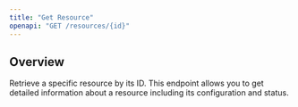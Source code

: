 ```yaml
---
title: "Get Resource"
openapi: "GET /resources/{id}"
---
```


## Overview

Retrieve a specific resource by its ID. This endpoint allows you to get detailed information about a resource including its configuration and status.
